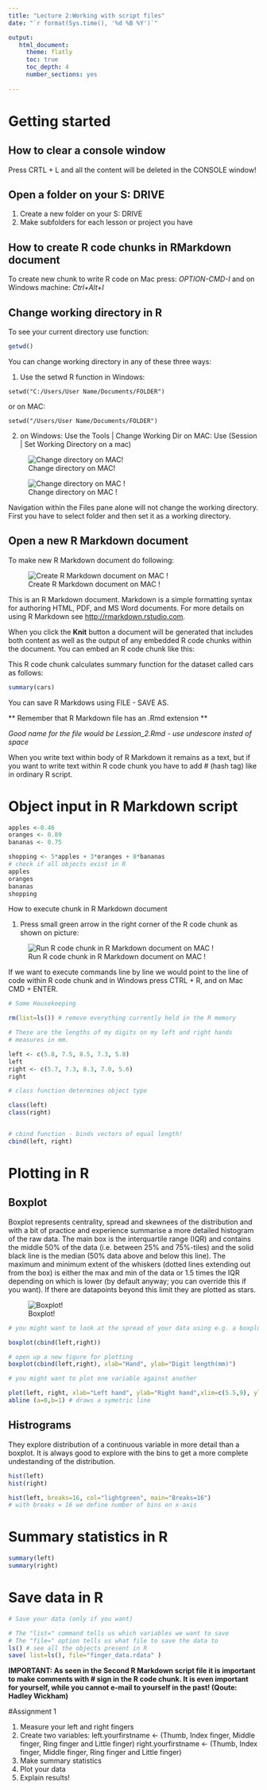 ```yaml
---
title: "Lecture 2:Working with script files"
date: "`r format(Sys.time(), '%d %B %Y')`"

output:
   html_document:
     theme: flatly
     toc: true
     toc_depth: 4
     number_sections: yes
     
---
```

# Getting started

## How to clear a console window

Press CRTL + L and all the content will be deleted in the CONSOLE window!

## Open a folder on your S: DRIVE

1. Create a new folder on your S: DRIVE
2. Make subfolders for each lesson or project you have

## How to create R code chunks in RMarkdown document

To create new chunk to write R code on Mac press: *OPTION-CMD-I* and on Windows machine: *Ctrl+Alt+I*

## Change working directory in R

To see your current directory use function:

```r
getwd()
```

You can change working directory in any of these three ways:

1. Use the setwd R function in Windows:

`setwd("C:/Users/User Name/Documents/FOLDER")`

or on MAC:

`setwd("/Users/User Name/Documents/FOLDER")`
    
2. on Windows: Use the Tools | Change Working Dir
on MAC: Use (Session | Set Working Directory on a mac)

![Change directory on MAC!](Setting_working_directory_on_MAC_1.png)

![Change directory on MAC !](Setting_working_directory_on_MAC_2.png)

Navigation within the Files pane alone will not change the working directory. First you have to select folder and then set it as a working directory.



## Open a new R Markdown document

To make new R Markdown document do following:


![Create R Markdown document on MAC !](Open_R_Markdown _document.png)


This is an R Markdown document. Markdown is a simple formatting syntax for authoring HTML, PDF, and MS Word documents. For more details on using R Markdown see <http://rmarkdown.rstudio.com>.

When you click the **Knit** button a document will be generated that includes both content as well as the output of any embedded R code chunks within the document. 
You can embed an R code chunk like this:

This R code chunk calculates summary function for the dataset called cars as follows:

```r
summary(cars)
```

You can save R Markdows using FILE - SAVE AS.

** Remember that R Markdown file has an .Rmd extension **

*Good name for the file would be Lession_2.Rmd - use undescore insted of space*

When you write text within body of R Markdown it remains as a text, but if you want to write text within R code chunk you have to add # (hash tag) like in ordinary R script.


# Object input in R Markdown script

```r
apples <-0.46
oranges <- 0.89
bananas <- 0.75

shopping <- 5*apples + 3*oranges + 8*bananas
# check if all objects exist in R
apples
oranges
bananas
shopping
```

How to execute chunk in R Markdown document

1. Press small green arrow in the right corner of the R code chunk as shown on picture:

![Run R code chunk in R Markdown document on MAC !](/Users/alendzidic/Documents/PROJECTS/L_2_R_Markdown.jpg)


If we want to execute commands line by line we would point to the line of code within R code chunk and in Windows press CTRL + R, and on Mac CMD + ENTER.



```r

# Some Housekeeping

rm(list=ls()) # remove everything currently held in the R memory

# These are the lengths of my digits on my left and right hands
# measures in mm.

left <- c(5.8, 7.5, 8.5, 7.3, 5.8)
left
right <- c(5.7, 7.3, 8.3, 7.0, 5.6)
right

# class function determines object type

class(left)
class(right)


# cbind function - binds vectors of equal length!
cbind(left, right)


```
# Plotting in R

## Boxplot

Boxplot represents centrality, spread and skewnees of the distribution and with a bit of practice and experience summarise a more detailed histogram of the raw data. The main box is the interquartile range (IQR) and contains the middle 50% of the data (i.e. between 25% and 75%-tiles) and the solid black line is the median (50% data above and below this line). The maximum and minimum extent of the whiskers (dotted lines extending out from the box) is either the max and min of the data or 1.5 times the IQR depending on which is lower (by default anyway; you can override this if you want). If there are datapoints beyond this limit they are plotted as stars.

![Boxplot!](boxplot.jpg)


```r

# you might want to look at the spread of your data using e.g. a boxplot

boxplot(cbind(left,right))

# open up a new figure for plotting
boxplot(cbind(left,right), xlab="Hand", ylab="Digit length(mm)")
```


```r
# you might want to plot one variable against another

plot(left, right, xlab="Left hand", ylab="Right hand",xlim=c(5.5,9), ylim=c(5.5,9))
abline (a=0,b=1) # draws a symetric line
```

## Histrograms

They explore distribution of a continuous variable in more detail than a boxplot. It is always good to explore with the bins to get a more complete undestanding of the distribution.

```r
hist(left)
hist(right)

hist(left, breaks=16, col="lightgreen", main="Breaks=16") 
# with breaks = 16 we define number of bins on x-axis

```

# Summary statistics in R

```r
summary(left)
summary(right)
```
# Save data in R

```r
# Save your data (only if you want)

# The "list=" command tells us which variables we want to save
# The "file=" option tells us what file to save the data to
ls() # see all the objects present in R
save( list=ls(), file="finger_data.rdata" )
```

**IMPORTANT: As seen in the Second R Markdown script file it is important to make comments with # sign in the R code chunk. It is even important for yourself, while you cannot e-mail to yourself in the past! (Qoute: Hadley Wickham)**

#Assignment 1

1. Measure your left and right fingers 
2. Create two variables:
left.yourfirstname <- (Thumb, Index finger, Middle finger, Ring finger and Little finger)
right.yourfirstname <- (Thumb, Index finger, Middle finger, Ring finger and Little finger)
3. Make summary statistics
4. Plot your data
5. Explain results!



